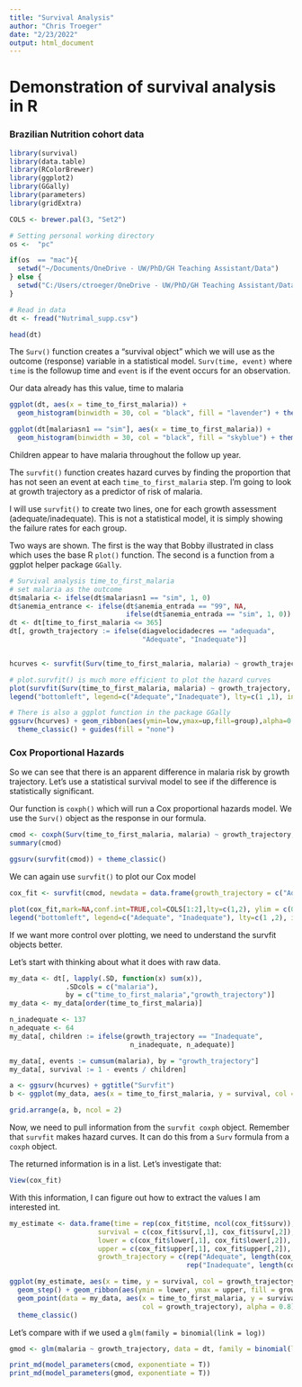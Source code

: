 ```yaml
---
title: "Survival Analysis"
author: "Chris Troeger"
date: "2/23/2022"
output: html_document
---
```


# Demonstration of survival analysis in R

### Brazilian Nutrition cohort data

```r
library(survival)
library(data.table)
library(RColorBrewer)
library(ggplot2)
library(GGally)
library(parameters)
library(gridExtra)

COLS <- brewer.pal(3, "Set2")

# Setting personal working directory
os <-  "pc"

if(os  == "mac"){
  setwd("~/Documents/OneDrive - UW/PhD/GH Teaching Assistant/Data")
} else {
  setwd("C:/Users/ctroeger/OneDrive - UW/PhD/GH Teaching Assistant/Data/")
}

# Read in data
dt <- fread("Nutrimal_supp.csv")

head(dt)

```

The `Surv()` function creates a "survival object" which we will use as the outcome (response) variable in a statistical model. `Surv(time, event)` where `time` is the followup time and `event` is if the event occurs for an observation. 

Our data already has this value, time to malaria  

```r
ggplot(dt, aes(x = time_to_first_malaria)) + 
  geom_histogram(binwidth = 30, col = "black", fill = "lavender") + theme_classic() + ggtitle("All children")

ggplot(dt[malariasn1 == "sim"], aes(x = time_to_first_malaria)) + 
  geom_histogram(binwidth = 30, col = "black", fill = "skyblue") + theme_classic() + ggtitle("Children with malaria")
```

Children appear to have malaria throughout the follow up year. 

The `survfit()` function creates hazard curves by finding the proportion that has not seen an event at each `time_to_first_malaria` step. I'm going to look at growth trajectory as a predictor of risk of malaria. 

I will use `survfit()` to create two lines, one for each growth assessment (adequate/inadequate). This is not a statistical model, it is simply showing the failure rates for each group. 

Two ways are shown. The first is the way that Bobby illustrated in class which uses the base R `plot()` function. The second is a function from a ggplot helper package `GGally`. 

```r
# Survival analysis time_to_first_malaria
# set malaria as the outcome
dt$malaria <- ifelse(dt$malariasn1 == "sim", 1, 0)
dt$anemia_entrance <- ifelse(dt$anemia_entrada == "99", NA,
                             ifelse(dt$anemia_entrada == "sim", 1, 0))
dt <- dt[time_to_first_malaria <= 365]
dt[, growth_trajectory := ifelse(diagvelocidadecres == "adequada",
                                 "Adequate", "Inadequate")]


hcurves <- survfit(Surv(time_to_first_malaria, malaria) ~ growth_trajectory, data = dt)

# plot.survfit() is much more efficient to plot the hazard curves
plot(survfit(Surv(time_to_first_malaria, malaria) ~ growth_trajectory, data = dt),col=COLS[1:2], ylim=c(0, 1))
legend("bottomleft", legend=c("Adequate","Inadequate"), lty=c(1 ,1), inset=0.02,col=COLS[1:2])

# There is also a ggplot function in the package GGally
ggsurv(hcurves) + geom_ribbon(aes(ymin=low,ymax=up,fill=group),alpha=0.3) +
  theme_classic() + guides(fill = "none")
```

### Cox Proportional Hazards

So we can see that there is an apparent difference in malaria risk by growth trajectory. Let's use a statistical survival model to see if the difference is statistically significant.

Our function is `coxph()` which will run a Cox proportional hazards model. We use the `Surv()` object as the response in our formula.

```r
cmod <- coxph(Surv(time_to_first_malaria, malaria) ~ growth_trajectory, data = dt)
summary(cmod)

ggsurv(survfit(cmod)) + theme_classic()
```

We can again use `survfit()` to plot our Cox model

```r
cox_fit <- survfit(cmod, newdata = data.frame(growth_trajectory = c("Adequate", "Inadequate")))

plot(cox_fit,mark=NA,conf.int=TRUE,col=COLS[1:2],lty=c(1,2), ylim = c(0.5,1))
legend("bottomleft", legend=c("Adequate", "Inadequate"), lty=c(1 ,2), inset=0.02,col=COLS[1:2])
```

If we want more control over plotting, we need to understand the survfit objects better. 

Let's start with thinking about what it does with raw data. 

```r
my_data <- dt[, lapply(.SD, function(x) sum(x)),
              .SDcols = c("malaria"),
              by = c("time_to_first_malaria","growth_trajectory")]
my_data <- my_data[order(time_to_first_malaria)]

n_inadequate <- 137
n_adequate <- 64
my_data[, children := ifelse(growth_trajectory == "Inadequate",
                              n_inadequate, n_adequate)]

my_data[, events := cumsum(malaria), by = "growth_trajectory"]
my_data[, survival := 1 - events / children]

a <- ggsurv(hcurves) + ggtitle("Survfit")
b <- ggplot(my_data, aes(x = time_to_first_malaria, y = survival, col = growth_trajectory)) + geom_step() + theme_classic() + ggtitle("Manual")

grid.arrange(a, b, ncol = 2)
```

Now, we need to pull information from the `survfit coxph` object. Remember that `survfit` makes hazard curves. It can do this from a `Surv` formula from a `coxph` object. 

The returned information is in a list. Let's investigate that:

```r
View(cox_fit)
```

With this information, I can figure out how to extract the values I am interested int. 

```r

my_estimate <- data.frame(time = rep(cox_fit$time, ncol(cox_fit$surv)),
                      survival = c(cox_fit$surv[,1], cox_fit$surv[,2]),
                      lower = c(cox_fit$lower[,1], cox_fit$lower[,2]),
                      upper = c(cox_fit$upper[,1], cox_fit$upper[,2]),
                      growth_trajectory = c(rep("Adequate", length(cox_fit$time)),
                                            rep("Inadequate", length(cox_fit$time))))

ggplot(my_estimate, aes(x = time, y = survival, col = growth_trajectory)) +
  geom_step() + geom_ribbon(aes(ymin = lower, ymax = upper, fill = growth_trajectory), alpha = 0.4) + guides(fill = "none") +
  geom_point(data = my_data, aes(x = time_to_first_malaria, y = survival,
                                 col = growth_trajectory), alpha = 0.8) +
  theme_classic()

```

Let's compare with if we used a `glm(family = binomial(link = log))`

```r
gmod <- glm(malaria ~ growth_trajectory, data = dt, family = binomial(link = "log"))

print_md(model_parameters(cmod, exponentiate = T))
print_md(model_parameters(gmod, exponentiate = T))
```
